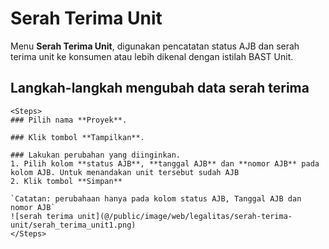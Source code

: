
# Serah Terima Unit

Menu **Serah Terima Unit**, digunakan pencatatan status AJB dan serah terima unit
ke konsumen atau lebih dikenal dengan istilah BAST Unit.

## Langkah-langkah mengubah data serah terima

    <Steps>
    ### Pilih nama **Proyek**.

    ### Klik tombol **Tampilkan**.

    ### Lakukan perubahan yang diinginkan.
    1. Pilih kolom **status AJB**, **tanggal AJB** dan **nomor AJB** pada kolom AJB. Untuk menandakan unit tersebut sudah AJB
    2. Klik tombol **Simpan**

    `Catatan: perubahaan hanya pada kolom status AJB, Tanggal AJB dan nomor AJB`
    ![serah terima unit](@/public/image/web/legalitas/serah-terima-unit/serah_terima_unit1.png)
    </Steps>
